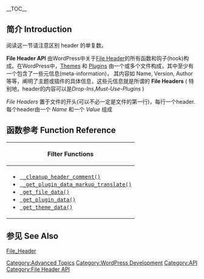 {{Languages|
{{en|File Header API}}
{{ja|ファイルヘッダー API}}
{{zh-cn|File Header API}}
}}

{{Stub}}

__TOC__

==简介 Introduction==

阅读这一节请注意区别 header 的单复数。

'''File Header API''' 由WordPress中关于[[File Header]]的所有函数和钩子(hook)构成。在WordPress中，[[Themes]] 和 [[Plugins]] 由一个或多个文件构成，其中至少有一个包含了一些元信息(meta-information)， 其内容如 Name, Version, Author 等等，阐明了主题或插件的具体信息，这些元信息就是所谓的 '''File Headers''' ( 特别地，header的内容可以是''Drop-Ins'',''Must-Use-Plugins'' )

''File Headers'' 置于文件的开头(可以不必一定是文件的第一行)，每行一个header.每个header由一个 ''Name'' 和一个 ''Value'' 组成

== 函数参考 Function Reference ==

{| class="widefat"
|- style="background:#464646; color:#d7d7d7;"
! '''Filter Functions'''
|-
|
* <tt>[[Function Reference/_cleanup_header_comment | _cleanup_header_comment()]]</tt>
* <tt>[[Function Reference/_get_plugin_data_markup_translate | _get_plugin_data_markup_translate()]]</tt>
* <tt>[[Function Reference/get_file_data | get_file_data()]]</tt>
* <tt>[[Function Reference/get_plugin_data | get_plugin_data()]]</tt>
* <tt>[[Function Reference/get_theme_data | get_theme_data()]]</tt>
|}

== 参见 See Also ==

[[File_Header | File_Header]]

[[Category:Advanced Topics]]
[[Category:WordPress Development]]
[[Category:API]]
[[Category:File Header API]]